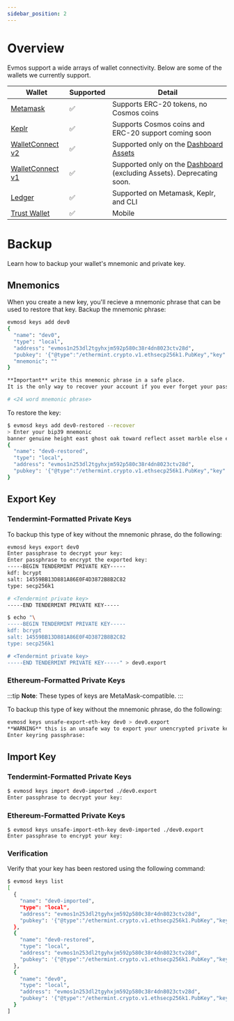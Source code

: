 ```yaml
---
sidebar_position: 2
---
```


# Overview

Evmos support a wide arrays of wallet connectivity. Below are some of the wallets we currently support. 

| Wallet                 | Supported  | Detail                                  |
| ---------------------- | ---------- |-----------------------------------------
| [Metamask](https://metamask.io/)               | ✅         | Supports ERC-20 tokens, no Cosmos coins|
| [Keplr](https://www.keplr.app/)                  | ✅         | Supports Cosmos coins and ERC-20 support coming soon |
| [WalletConnect v2](https://docs.walletconnect.com/2.0)       | ✅         | Supported only on the [Dashboard Assets](https://app.evmos.org/assets)
| [WalletConnect v1](https://docs.walletconnect.com/1.0/)       | ✅         | Supported only on the [Dashboard](https://app.evmos.org/) (excluding Assets). Deprecating soon. |
| [Ledger](https://www.ledger.com/)                 | ✅         | Supported on Metamask, Keplr, and CLI |
| [Trust Wallet](https://trustwallet.com/)           | ✅         | Mobile

# Backup

Learn how to backup your wallet's mnemonic and private key. 

## Mnemonics

When you create a new key, you'll recieve a mnemonic phrase that can be used to restore that key. Backup the mnemonic phrase:

```bash
evmosd keys add dev0
{
  "name": "dev0",
  "type": "local",
  "address": "evmos1n253dl2tgyhxjm592p580c38r4dn8023ctv28d",
  "pubkey": '{"@type":"/ethermint.crypto.v1.ethsecp256k1.PubKey","key":"ArJhve4v5HkLm+F7ViASU/rAGx7YrwU4+XKV2MNJt+Cq"}',
  "mnemonic": ""
}

**Important** write this mnemonic phrase in a safe place.
It is the only way to recover your account if you ever forget your password.

# <24 word mnemonic phrase>
```

To restore the key:

```bash
$ evmosd keys add dev0-restored --recover
> Enter your bip39 mnemonic
banner genuine height east ghost oak toward reflect asset marble else explain foster car nest make van divide twice culture announce shuffle net peanut
{
  "name": "dev0-restored",
  "type": "local",
  "address": "evmos1n253dl2tgyhxjm592p580c38r4dn8023ctv28d",
  "pubkey": '{"@type":"/ethermint.crypto.v1.ethsecp256k1.PubKey","key":"ArJhve4v5HkLm+F7ViASU/rAGx7YrwU4+XKV2MNJt+Cq"}'
}
```

## Export Key

### Tendermint-Formatted Private Keys

To backup this type of key without the mnemonic phrase, do the following:

```bash
evmosd keys export dev0
Enter passphrase to decrypt your key:
Enter passphrase to encrypt the exported key:
-----BEGIN TENDERMINT PRIVATE KEY-----
kdf: bcrypt
salt: 14559BB13D881A86E0F4D3872B8B2C82
type: secp256k1

# <Tendermint private key>
-----END TENDERMINT PRIVATE KEY-----

$ echo "\
-----BEGIN TENDERMINT PRIVATE KEY-----
kdf: bcrypt
salt: 14559BB13D881A86E0F4D3872B8B2C82
type: secp256k1

# <Tendermint private key>
-----END TENDERMINT PRIVATE KEY-----" > dev0.export
```

### Ethereum-Formatted Private Keys

:::tip
**Note**: These types of keys are MetaMask-compatible.
:::

To backup this type of key without the mnemonic phrase, do the following:

```bash
evmosd keys unsafe-export-eth-key dev0 > dev0.export
**WARNING** this is an unsafe way to export your unencrypted private key, are you sure? [y/N]: y
Enter keyring passphrase:
```

## Import Key

### Tendermint-Formatted Private Keys

```bash
$ evmosd keys import dev0-imported ./dev0.export
Enter passphrase to decrypt your key:
```

### Ethereum-Formatted Private Keys

```
$ evmosd keys unsafe-import-eth-key dev0-imported ./dev0.export
Enter passphrase to encrypt your key:
```

### Verification

Verify that your key has been restored using the following command:

```bash
$ evmosd keys list
[
  {
    "name": "dev0-imported",
    "type": "local",
    "address": "evmos1n253dl2tgyhxjm592p580c38r4dn8023ctv28d",
    "pubkey": '{"@type":"/ethermint.crypto.v1.ethsecp256k1.PubKey","key":"ArJhve4v5HkLm+F7ViASU/rAGx7YrwU4+XKV2MNJt+Cq"}'
  },
  {
    "name": "dev0-restored",
    "type": "local",
    "address": "evmos1n253dl2tgyhxjm592p580c38r4dn8023ctv28d",
    "pubkey": '{"@type":"/ethermint.crypto.v1.ethsecp256k1.PubKey","key":"ArJhve4v5HkLm+F7ViASU/rAGx7YrwU4+XKV2MNJt+Cq"}'
  },
  {
    "name": "dev0",
    "type": "local",
    "address": "evmos1n253dl2tgyhxjm592p580c38r4dn8023ctv28d",
    "pubkey": '{"@type":"/ethermint.crypto.v1.ethsecp256k1.PubKey","key":"ArJhve4v5HkLm+F7ViASU/rAGx7YrwU4+XKV2MNJt+Cq"}'
  }
]
```